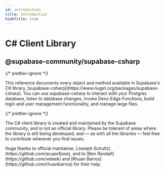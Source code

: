 ```yaml
---
id: introduction
title: Introduction
hideTitle: true
---
```


<div className="flex items-start gap-6 not-prose" id="introduction">
  <IconMenuCsharp width={35} height={35} />
  <div className="flex flex-col gap-2">
    <h1 className="text-3xl text-scale-1200 m-0">C# Client Library</h1>
    <h2 className="text-base font-mono text-scale-1100">@supabase-community/supabase-csharp</h2>
  </div>
</div>

{/* prettier-ignore */}
<div className="max-w-xl">
  This reference documents every object and method available in Supabase's C# library, [supabase-csharp](https://www.nuget.org/packages/supabase-csharp). You can use supabase-csharp to interact with your Postgres database, listen to database changes, invoke Deno Edge Functions, build login and user management functionality, and manage large files.
</div>

{/* prettier-ignore */}
<div className="max-w-xl bg-slate-300 px-4 py-2 rounded-md">
  <p>
    The C# client library is created and maintained by the Supabase community, and is not an official library. Please be tolerant of areas where the library is still being developed, and — as with all the libraries — feel free to contribute wherever you find issues.
  </p>

  <p>
    Huge thanks to official maintainer, [Joseph Schultz](https://github.com/acupofjose), and to [Ben Randall](https://github.com/veleek) and [Rhuan Barros](https://github.com/rhuanbarros) for their help.
  </p>
</div>
